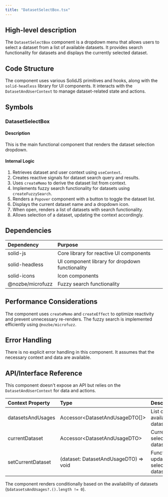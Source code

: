 ```yaml
---
title: "DatasetSelectBox.tsx"
---
```


## High-level description
The `DatasetSelectBox` component is a dropdown menu that allows users to select a dataset from a list of available datasets. It provides search functionality for datasets and displays the currently selected dataset.

## Code Structure
The component uses various SolidJS primitives and hooks, along with the `solid-headless` library for UI components. It interacts with the `DatasetAndUserContext` to manage dataset-related state and actions.

## Symbols

### DatasetSelectBox
#### Description
This is the main functional component that renders the dataset selection dropdown.

#### Internal Logic
1. Retrieves dataset and user context using `useContext`.
2. Creates reactive signals for dataset search query and results.
3. Uses `createMemo` to derive the dataset list from context.
4. Implements fuzzy search functionality for datasets using `createFuzzySearch`.
5. Renders a `Popover` component with a button to toggle the dataset list.
6. Displays the current dataset name and a dropdown icon.
7. When open, renders a list of datasets with search functionality.
8. Allows selection of a dataset, updating the context accordingly.

## Dependencies
| Dependency | Purpose |
|:-----------|:--------|
| solid-js | Core library for reactive UI components |
| solid-headless | UI component library for dropdown functionality |
| solid-icons | Icon components |
| @nozbe/microfuzz | Fuzzy search functionality |

## Performance Considerations
The component uses `createMemo` and `createEffect` to optimize reactivity and prevent unnecessary re-renders. The fuzzy search is implemented efficiently using `@nozbe/microfuzz`.

## Error Handling
There is no explicit error handling in this component. It assumes that the necessary context and data are available.

## API/Interface Reference
This component doesn't expose an API but relies on the `DatasetAndUserContext` for data and actions.

| Context Property | Type | Description |
|:-----------------|:-----|:------------|
| datasetsAndUsages | Accessor&lt;DatasetAndUsageDTO[]&gt; | List of available datasets |
| currentDataset | Accessor&lt;DatasetAndUsageDTO&gt; | Currently selected dataset |
| setCurrentDataset | (dataset: DatasetAndUsageDTO) =&gt; void | Function to update the selected dataset |

The component renders conditionally based on the availability of datasets (`$datasetsAndUsages?.().length != 0`).